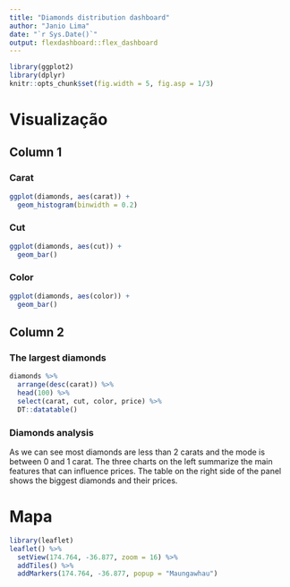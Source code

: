 ---
title: "Diamonds distribution dashboard"
author: "Janio Lima"
date: "`r Sys.Date()`"
output: flexdashboard::flex_dashboard
---

```{r setup, include=FALSE}
library(ggplot2)
library(dplyr)
knitr::opts_chunk$set(fig.width = 5, fig.asp = 1/3)
```
# Visualização

## Column 1

### Carat

```{r}
ggplot(diamonds, aes(carat)) + 
  geom_histogram(binwidth = 0.2)
```

### Cut
```{r}

ggplot(diamonds, aes(cut)) + 
  geom_bar()
```


### Color
```{r}

ggplot(diamonds, aes(color)) + 
  geom_bar()
```


## Column 2

### The largest diamonds
```{r}

diamonds %>% 
  arrange(desc(carat)) %>% 
  head(100) %>% 
  select(carat, cut, color, price) %>% 
  DT::datatable()
```

### Diamonds analysis
As we can see most diamonds are less than 2 carats and the mode is between 0 and 1 carat. The three charts on the left summarize the main features that can influence prices. The table on the right side of the panel shows the biggest diamonds and their prices.


# Mapa
```{r}
library(leaflet)
leaflet() %>% 
  setView(174.764, -36.877, zoom = 16) %>% 
  addTiles() %>% 
  addMarkers(174.764, -36.877, popup = "Maungawhau")
```
